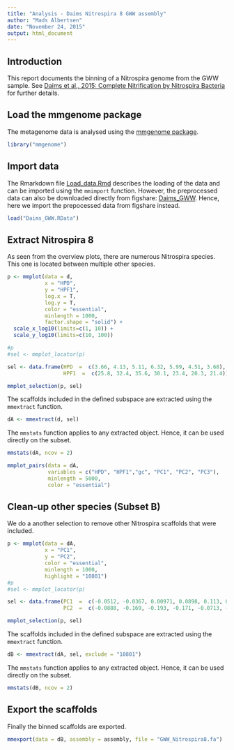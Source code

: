```yaml
---
title: "Analysis - Daims Nitrospira 8 GWW assembly"
author: "Mads Albertsen"
date: "November 24, 2015"
output: html_document
---
```

## Introduction
This report documents the binning of a Nitrospira genome from the GWW sample. See [Daims et al., 2015: Complete Nitrification by Nitrospira Bacteria](https://doi.org/10.1038/nature16461) for further details.

## Load the mmgenome package
The metagenome data is analysed using the [mmgenome package](http://madsalbertsen.github.io/mmgenome/).
```r
library("mmgenome")
```

## Import data
The Rmarkdown file [Load_data.Rmd](http://madsalbertsen.github.io/mmgenome/Daims_GWW_Load_data.html) describes the loading of the data and can be imported using the `mmimport` function. However, the preprocessed data can also be downloaded directly from figshare: [Daims_GWW](http://dx.doi.org/10.6084/m9.figshare.1613284). Hence, here we import the prepocessed data from figshare instead.
```r
load("Daims_GWW.RData")
```

## Extract Nitrospira 8
As seen from the overview plots, there are numerous Nitrospira species. This one is located between multiple other species.
```r
p <- mmplot(data = d,
            x = "HPD", 
            y = "HPF1", 
            log.x = T, 
            log.y = T, 
            color = "essential", 
            minlength = 1000,
            factor.shape = "solid") +
  scale_x_log10(limits=c(1, 10)) +
  scale_y_log10(limits=c(10, 100))

#p
#sel <- mmplot_locator(p)

sel <- data.frame(HPD  =  c(3.66, 4.13, 5.11, 6.32, 5.99, 4.51, 3.68),
                  HPF1  =  c(25.8, 32.4, 35.6, 30.1, 23.4, 20.3, 21.4))

mmplot_selection(p, sel)
```

The scaffolds included in the defined subspace are extracted using the `mmextract` function. 
```r
dA <- mmextract(d, sel)
```

The `mmstats` function applies to any extracted object. Hence, it can be used directly on the subset.
```r
mmstats(dA, ncov = 2)
```

```r
mmplot_pairs(data = dA, 
             variables = c("HPD", "HPF1","gc", "PC1", "PC2", "PC3"), 
             minlength = 5000, 
             color = "essential")
```

## Clean-up other species (Subset B)
We do a another selection to remove other Nitrospira scaffolds that were included.
```r
p <- mmplot(data = dA,
            x = "PC1", 
            y = "PC2", 
            color = "essential", 
            minlength = 1000,
            highlight = "10801")
#p
#sel <- mmplot_locator(p)

sel <- data.frame(PC1  =  c(-0.0512, -0.0367, 0.00971, 0.0898, 0.113, 0.037, -0.0431),
                  PC2  =  c(-0.0888, -0.169, -0.193, -0.171, -0.0713, -0.0472, -0.058))

mmplot_selection(p, sel)
```

The scaffolds included in the defined subspace are extracted using the `mmextract` function. 
```r
dB <- mmextract(dA, sel, exclude = "10801")
```

The `mmstats` function applies to any extracted object. Hence, it can be used directly on the subset.
```r
mmstats(dB, ncov = 2)
```

## Export the scaffolds
Finally the binned scaffolds are exported.
```r
mmexport(data = dB, assembly = assembly, file = "GWW_Nitrospira8.fa")
```